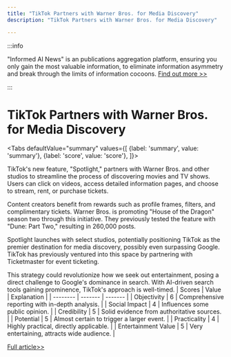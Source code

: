 ```yaml
---
title: "TikTok Partners with Warner Bros. for Media Discovery"
description: "TikTok Partners with Warner Bros. for Media Discovery"

---
```



:::info

"Informed AI News" is an publications aggregation platform, ensuring you only gain the most valuable information, to eliminate information asymmetry and break through the limits of information cocoons.  [Find out more >>](/)

:::

# TikTok Partners with Warner Bros. for Media Discovery


<Tabs
	defaultValue="summary"
	values={[
	{label: 'summary', value: 'summary'},
	{label: 'score', value: 'score'},
]}>
<TabItem value="summary">


TikTok's new feature, "Spotlight," partners with Warner Bros. and other studios to streamline the process of discovering movies and TV shows. Users can click on videos, access detailed information pages, and choose to stream, rent, or purchase tickets.

Content creators benefit from rewards such as profile frames, filters, and complimentary tickets. Warner Bros. is promoting "House of the Dragon" season two through this initiative. They previously tested the feature with "Dune: Part Two," resulting in 260,000 posts.

Spotlight launches with select studios, potentially positioning TikTok as the premier destination for media discovery, possibly even surpassing Google. TikTok has previously ventured into this space by partnering with Ticketmaster for event ticketing.

This strategy could revolutionize how we seek out entertainment, posing a direct challenge to Google's dominance in search. With AI-driven search tools gaining prominence, TikTok's approach is well-timed.
</TabItem>
<TabItem value="score">
	| Scores     | Value   | Explanation |
	| -------- | ------- | ------- |
	| Objectivity  | 6    | Comprehensive reporting with in-depth analysis.    |
	| Social Impact | 4     | Influences some public opinion.    |
	| Credibility    | 5    | Solid evidence from authoritative sources.    |
	| Potential    | 5    | Almost certain to trigger a larger event.    |
	| Practicality    | 4    | Highly practical, directly applicable.    |
	| Entertainment Value    | 5    | Very entertaining, attracts wide audience.    |
</TabItem>
</Tabs>

[Full article>>](https://techcrunch.com/2024/08/08/tiktok-spotlight-feature-warner-bros-partnership/)
